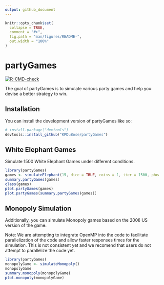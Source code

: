 ```yaml
---
output: github_document
---
```


<!-- README.md is generated from README.Rmd. Please edit that file -->

```r
knitr::opts_chunk$set(
  collapse = TRUE,
  comment = "#>",
  fig.path = "man/figures/README-",
  out.width = "100%"
)
```

# partyGames

<!-- badges: start -->
[![R-CMD-check](https://github.com/UofUEpiBio/partyGames/workflows/R-CMD-check/badge.svg)](https://github.com/UofUEpiBio/partyGames/actions)
<!-- badges: end -->

The goal of partyGames is to simulate various party games and help you devise a better strategy to win.

## Installation

You can install the development version of partyGames like so:

``` r
# install.package("devtools")
devtools::install_github("KPDuBose/partyGames")
```

## White Elephant Games

Simulate 1500 White Elephant Games under different conditions.

```r
library(partyGames)
games <- simulateElephant(15, dice = TRUE, coins = 1, iter = 1500, pheads = 0.5, sides = 6, numDice = 1)
summary.partyGames(games)
class(games)
plot.partyGames(games)
plot.partyGames(summary.partyGames(games))
```

## Monopoly Simulation

Additionally, you can simulate Monopoly games based on the 2008 US version of the game. 

Note: We are attempting to integrate OpenMP into the code to facilitate parallelization of the code and allow faster responses times for the simulation. This is not consistent yet and we recomend that users do not attempt to parallelize the code yet.

```r

library(partyGames)
monopolyGame <- simulateMonopoly()
monopolyGame
summary.monopoly(monopolyGame)
plot.monopoly(monopolyGame)

```
